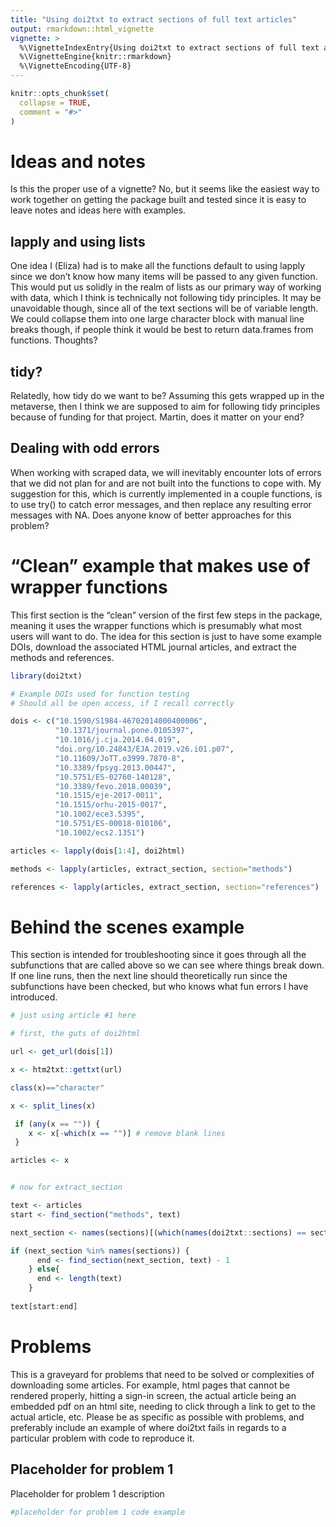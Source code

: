```yaml
---
title: "Using doi2txt to extract sections of full text articles"
output: rmarkdown::html_vignette
vignette: >
  %\VignetteIndexEntry{Using doi2txt to extract sections of full text articles}
  %\VignetteEngine{knitr::rmarkdown}
  %\VignetteEncoding{UTF-8}
---
```


```r
knitr::opts_chunk$set(
  collapse = TRUE,
  comment = "#>"
)
```

# Ideas and notes

Is this the proper use of a vignette? No, but it seems like the easiest way to work together on getting the package built and tested since it is easy to leave notes and ideas here with examples.

## lapply and using lists

One idea I (Eliza) had is to make all the functions default to using lapply since we don't know how many items will be passed to any given function. This would put us solidly in the realm of lists as our primary way of working with data, which I think is technically not following tidy principles. It may be unavoidable though, since all of the text sections will be of variable length. We could collapse them into one large character block with manual line breaks though, if people think it would be best to return data.frames from functions. Thoughts?

## tidy?

Relatedly, how tidy do we want to be? Assuming this gets wrapped up in the metaverse, then I think we are supposed to aim for following tidy principles because of funding for that project. Martin, does it matter on your end?

## Dealing with odd errors

When working with scraped data, we will inevitably encounter lots of errors that we did not plan for and are not built into the functions to cope with. My suggestion for this, which is currently implemented in a couple functions, is to use try() to catch error messages, and then replace any resulting error messages with NA. Does anyone know of better approaches for this problem?


# "Clean" example that makes use of wrapper functions

This first section is the "clean" version of the first few steps in the package, meaning it uses the wrapper functions which is presumably what most users will want to do. The idea for this section is just to have some example DOIs, download the associated HTML journal articles, and extract the methods and references.

```r

library(doi2txt)

# Example DOIs used for function testing
# Should all be open access, if I recall correctly

dois <- c("10.1590/S1984-46702014000400006",
          "10.1371/journal.pone.0105397",
          "10.1016/j.cja.2014.04.019",
          "doi.org/10.24843/EJA.2019.v26.i01.p07",
          "10.11609/JoTT.o3999.7870-8",
          "10.3389/fpsyg.2013.00447",
          "10.5751/ES-02760-140128",
          "10.3389/fevo.2018.00039",
          "10.1515/eje-2017-0011",
          "10.1515/orhu-2015-0017",
          "10.1002/ece3.5395",
          "10.5751/ES-00018-010106",
          "10.1002/ecs2.1351")

articles <- lapply(dois[1:4], doi2html)

methods <- lapply(articles, extract_section, section="methods")

references <- lapply(articles, extract_section, section="references")

```

# Behind the scenes example

This section is intended for troubleshooting since it goes through all the subfunctions that are called above so we can see where things break down. If one line runs, then the next line should theoretically run since the subfunctions have been checked, but who knows what fun errors I have introduced.

```r
# just using article #1 here

# first, the guts of doi2html

url <- get_url(dois[1])

x <- htm2txt::gettxt(url)

class(x)=="character"

x <- split_lines(x)

 if (any(x == "")) {
    x <- x[-which(x == "")] # remove blank lines
 }

articles <- x


# now for extract_section

text <- articles
start <- find_section("methods", text)

next_section <- names(sections)[(which(names(doi2txt::sections) == section) + 1)]

if (next_section %in% names(sections)) {
      end <- find_section(next_section, text) - 1
    } else{
      end <- length(text)
    }
    
text[start:end]

```

# Problems

This is a graveyard for problems that need to be solved or complexities of downloading some articles. For example, html pages that cannot be rendered properly, hitting a sign-in screen, the actual article being an embedded pdf on an html site, needing to click through a link to get to the actual article, etc. Please be as specific as possible with problems, and preferably include an example of where doi2txt fails in regards to a particular problem with code to reproduce it. 

## Placeholder for problem 1

Placeholder for problem 1 description

```r

#placeholder for problem 1 code example

```

